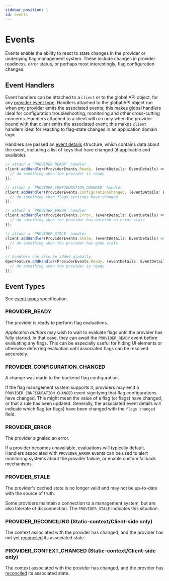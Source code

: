 ```yaml
---
sidebar_position: 1
id: events
---
```


# Events


Events enable the ability to react to state changes in the provider or underlying flag management system.
These include changes in provider readiness, error status, or perhaps most interestingly, flag configuration changes.

## Event Handlers

Event handlers can be attached to a `client` or to the global API object, for any [provider event type](/specification/types#provider-events).
Handlers attached to the global API object run when _any_ provider emits the associated events; this makes global handlers ideal for configuration troubleshooting, monitoring and other cross-cutting concerns.
Handlers attached to a client will run only when the provider bound with that client emits the associated event; this makes `client` handlers ideal for reacting to flag-state changes in an application domain logic.

Handlers are passed an [event details](/specification/types#event-details) structure, which contains data about the event, including a list of keys that have changed (if applicable and available).

<Tabs groupId="code">
<TabItem value="js" label="TypeScript">

```ts
// attach a `PROVIDER_READY` handler
client.addHandler(ProviderEvents.Ready, (eventDetails: EventDetails) => {
  // do something when the provider is ready
});

// attach a `PROVIDER_CONFIGURATION_CHANGED` handler
client.addHandler(ProviderEvents.ConfigurationChanged, (eventDetails: EventDetails) => {
  // do something when flags settings have changed
});

// attach a `PROVIDER_ERROR` handler
client.addHandler(ProviderEvents.Error, (eventDetails: EventDetails) => {
  // do something when the provider has entered an error state
});

// attach a `PROVIDER_STALE` handler
client.addHandler(ProviderEvents.Stale, (eventDetails: EventDetails) => {
  // do something when the provider has gone stale
});

// handlers can also be added globally
OpenFeature.addHandler(ProviderEvents.Ready, (eventDetails: EventDetails) => {
  // do something when the provider is ready
});
```

</TabItem>
</Tabs>

## Event Types

See [event types](/specification/types#provider-events) specification.

### PROVIDER_READY

The provider is ready to perform flag evaluations.

_Application authors_ may wish to wait to evaluate flags until the provider has fully started.
In that case, they can await the `PROVIDER_READY` event before evaluating any flags.
This can be especially useful for hiding UI elements or otherwise deferring evaluation until associated flags can be resolved accurately.

### PROVIDER_CONFIGURATION_CHANGED

A change was made to the backend flag configuration.

If the flag management system supports it, providers may emit a `PROVIDER_CONFIGURATION_CHANGED` event signifying that flag configurations have changed.
This might mean the value of a flag (or flags) have changed, or that a rule has been updated.
Generally, the associated event details will indicate which flag (or flags) have been changed with the `flags changed` field.

### PROVIDER_ERROR

The provider signaled an error.

If a provider becomes unavailable, evaluations will typically default.
Handlers associated with `PROVIDER_ERROR` events can be used to alert monitoring systems about the provider failure, or enable custom fallback mechanisms.

### PROVIDER_STALE

The provider's cached state is no longer valid and may not be up-to-date with the source of truth.

Some providers maintain a connection to a management system, but are also tolerate of disconnection.
The `PROVIDER_STALE` indicates this situation.

### PROVIDER_RECONCILING (Static-context/Client-side only)

The context associated with the provider has changed, and the provider has not yet [reconciled](/docs/reference/concepts/sdk-paradigms#static-context-paradigms-client-side-sdks) its associated state.

### PROVIDER_CONTEXT_CHANGED (Static-context/Client-side only)

The context associated with the provider has changed, and the provider has [reconciled](/docs/reference/concepts/sdk-paradigms#static-context-paradigms-client-side-sdks) its associated state.
